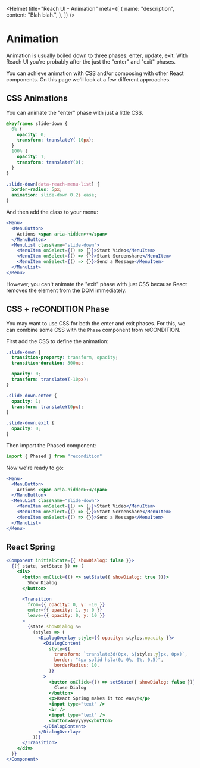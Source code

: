 
<Helmet
  title="Reach UI - Animation"
  meta={[
    {
      name: "description",
      content: "Blah blah.",
    },
  ]}
/>

# Animation

Animation is usually boiled down to three phases: enter, update, exit. With Reach UI you're probably after the just the "enter" and "exit" phases.

You can achieve animation with CSS and/or composing with other React components. On this page we'll look at a few different approaches.

## CSS Animations

You can animate the "enter" phase with just a little CSS.

```css
@keyframes slide-down {
  0% {
    opacity: 0;
    transform: translateY(-10px);
  }
  100% {
    opacity: 1;
    transform: translateY(0);
  }
}

.slide-down[data-reach-menu-list] {
  border-radius: 5px;
  animation: slide-down 0.2s ease;
}
```

And then add the class to your menu:

```.jsx
<Menu>
  <MenuButton>
    Actions <span aria-hidden>▾</span>
  </MenuButton>
  <MenuList className="slide-down">
    <MenuItem onSelect={() => {}}>Start Video</MenuItem>
    <MenuItem onSelect={() => {}}>Start Screenshare</MenuItem>
    <MenuItem onSelect={() => {}}>Send a Message</MenuItem>
  </MenuList>
</Menu>
```

However, you can't animate the "exit" phase with just CSS because React removes the element from the DOM immediately.

## CSS + reCONDITION Phase

You may want to use CSS for both the enter and exit phases. For this, we can combine some CSS with the `Phase` component from reCONDITION.

First add the CSS to define the animation:

```css
.slide-down {
  transition-property: transform, opacity;
  transition-duration: 300ms;

  opacity: 0;
  transform: translateY(-10px);
}

.slide-down.enter {
  opacity: 1;
  transform: translateY(0px);
}

.slide-down.exit {
  opacity: 0;
}
```

Then import the Phased component:

```.jsx
import { Phased } from "recondition"
```

Now we're ready to go:

```.jsx
<Menu>
  <MenuButton>
    Actions <span aria-hidden>▾</span>
  </MenuButton>
  <MenuList className="slide-down">
    <MenuItem onSelect={() => {}}>Start Video</MenuItem>
    <MenuItem onSelect={() => {}}>Start Screenshare</MenuItem>
    <MenuItem onSelect={() => {}}>Send a Message</MenuItem>
  </MenuList>
</Menu>
```

## React Spring

```.jsx
<Component initialState={{ showDialog: false }}>
  {({ state, setState }) => (
    <div>
      <button onClick={() => setState({ showDialog: true })}>
        Show Dialog
      </button>

      <Transition
        from={{ opacity: 0, y: -10 }}
        enter={{ opacity: 1, y: 0 }}
        leave={{ opacity: 0, y: 10 }}
      >
        {state.showDialog &&
          (styles => (
            <DialogOverlay style={{ opacity: styles.opacity }}>
              <DialogContent
                style={{
                  transform: `translate3d(0px, ${styles.y}px, 0px)`,
                  border: "4px solid hsla(0, 0%, 0%, 0.5)",
                  borderRadius: 10,
                }}
              >
                <button onClick={() => setState({ showDialog: false })}>
                  Close Dialog
                </button>
                <p>React Spring makes it too easy!</p>
                <input type="text" />
                <br />
                <input type="text" />
                <button>Ayyyyyy</button>
              </DialogContent>
            </DialogOverlay>
          ))}
      </Transition>
    </div>
  )}
</Component>
```
